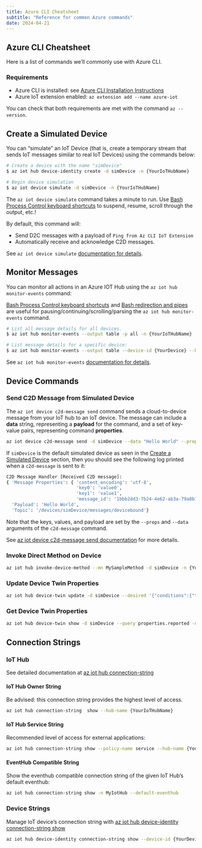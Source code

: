 ```yaml
---
title: Azure CLI Cheatsheet
subtitle: "Reference for common Azure commands"
date: 2024-04-21
---
```


## Azure CLI Cheatsheet

Here is a list of commands we'll commonly use with Azure CLI.

### Requirements

- Azure CLI is installed: see [Azure CLI Installation Instructions](/notes/azure-features/#azure-cli)
- Azure IoT extension enabled: `az extension add --name azure-iot`

You can check that both requirements are met with the command `az --version`.

## Create a Simulated Device

You can "simulate" an IoT Device (that is, create a temporary stream that sends IoT messages similar to real IoT Devices)
using the commands below:

```bash
# Create a device with the name "simDevice"
$ az iot hub device-identity create -d simDevice -n {YourIoTHubName}

# Begin device simulation
$ az iot device simulate -d simDevice -n {YourIoTHubName}
```

::: {.callout-note .column-margin}
The `az iot device simulate` command takes a minute to run.
Use [Bash Process Control keyboard shortcuts](/notes/bash-essentials/#process-control)
to suspend, resume, scroll through the output, etc.!
:::

By default, this command will:

- Send D2C messages with a payload of `Ping from Az CLI IoT Extension`
- Automatically receive and acknowledge C2D messages.

See `az iot device simulate`
[documentation for details](https://learn.microsoft.com/en-us/cli/azure/iot/device?view=azure-cli-latest#az-iot-device-simulate).

## Monitor Messages

You can monitor all actions in an Azure IOT Hub using the `az iot hub monitor-events` command:

::: {.callout-note .column-margin}
[Bash Process Control keyboard shortcuts](/notes/bash-essentials/#process-control)
and [Bash redirection and pipes](/notes/bash-essentials/#redirection-and-pipes) are useful for
pausing/continuing/scrolling/parsing the `az iot hub monitor-events` command.
:::

```bash
# List all message details for all devices.
$ az iot hub monitor-events --output table -p all -n {YourIoTHubName}

# List message details for a specific device:
$ az iot hub monitor-events --output table --device-id {YourDevice} --hub-name {YourIoTHubName}
```

See `az iot hub monitor-events`
[documentation for details](https://learn.microsoft.com/en-us/cli/azure/iot/device?view=azure-cli-latest#az-iot-hub-monitor-events).

## Device Commands

### Send C2D Message from Simulated Device

The `az iot device c2d-message send` command sends a cloud-to-device message from your IoT hub to an IoT device.
The message can include a **data** string, representing a **payload** for the command, and a set of key-value pairs, representing command **properties**.

```bash
az iot device c2d-message send -d simDevice --data "Hello World" --props "key0=value0;key1=value1" -n {YourIoTHubName}
```

If `simDevice` is the default simulated device as seen in the [Create a Simulated Device](#create-a-simulated-device) section,
then you should see the following log printed when a `c2d-message` is sent to it:

```bash
C2D Message Handler [Received C2D message]:
{ 'Message Properties': { 'content_encoding': 'utf-8',
                          'key0': 'value0',
                          'key1': 'value1',
                          'message_id': '1bbb2dd3-7b24-4e62-ab3a-79a8b13cb1fe'},
  'Payload': 'Hello World',
  'Topic': '/devices/simDevice/messages/devicebound'}
```

Note that the keys, values, and payload are set by the `--props` and `--data` arguments of the `c2d-message` command.

See [az iot device c2d-message send documentation](https://learn.microsoft.com/en-us/cli/azure/iot/device/c2d-message?view=azure-cli-latest#az-iot-device-c2d-message-send)
for more details.

### Invoke Direct Method on Device

```bash
az iot hub invoke-device-method --mn MySampleMethod -d simDevice -n {YourIoTHubName}
```

### Update Device Twin Properties

```bash
az iot hub device-twin update -d simDevice --desired '{"conditions":{"temperature":{"warning":98, "critical":107}}}' -n {YourIoTHubName}
```

### Get Device Twin Properties

```bash
az iot hub device-twin show -d simDevice --query properties.reported -n {YourIoTHubName}
```

## Connection Strings

### IoT Hub

See detailed documentation at
[az iot hub connection-string](https://learn.microsoft.com/en-us/cli/azure/iot/hub/connection-string?view=azure-cli-latest)

#### IoT Hub Owner String

Be advised: this connection string provides the highest level of access.

```bash
az iot hub connection-string  show --hub-name {YourIoTHubName}
```

#### IoT Hub Service String

Recommended level of access for external applications:

```bash
az iot hub connection-string show --policy-name service --hub-name {YourIoTHubName} --output table
```

#### EventHub Compatible String

Show the eventhub compatible connection string of the given IoT Hub's default
eventhub:

```bash
az iot hub connection-string show -n MyIotHub --default-eventhub
```

### Device Strings

Manage IoT device's connection string with
[az iot hub device-identity connection-string show](https://learn.microsoft.com/en-us/cli/azure/iot/hub/device-identity/connection-string?view=azure-cli-latest#az-iot-hub-device-identity-connection-string-show)

```bash
az iot hub device-identity connection-string show --device-id {YourDevice}
```

